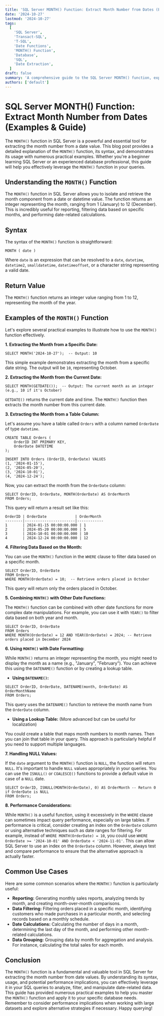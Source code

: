 ```yaml
---
title: 'SQL Server MONTH() Function: Extract Month Number from Dates (Examples & Guide)'
date: '2024-10-27'
lastmod: '2024-10-27'
tags:
  [
    'SQL Server',
    'Transact-SQL',
    'T-SQL',
    'Date Functions',
    'MONTH() Function',
    'Database',
    'SQL',
    'Date Extraction',
  ]
draft: false
summary: 'A comprehensive guide to the SQL Server MONTH() function, explaining its syntax, usage, and providing numerous practical examples for extracting the month number from date values.'
authors: ['default']
---
```


# SQL Server MONTH() Function: Extract Month Number from Dates (Examples & Guide)

The `MONTH()` function in SQL Server is a powerful and essential tool for extracting the month number from a date value. This blog post provides a detailed explanation of the `MONTH()` function, its syntax, and demonstrates its usage with numerous practical examples. Whether you're a beginner learning SQL Server or an experienced database professional, this guide will help you effectively leverage the `MONTH()` function in your queries.

## Understanding the `MONTH()` Function

The `MONTH()` function in SQL Server allows you to isolate and retrieve the month component from a date or datetime value. The function returns an integer representing the month, ranging from 1 (January) to 12 (December). This is incredibly useful for reporting, filtering data based on specific months, and performing date-related calculations.

## Syntax

The syntax of the `MONTH()` function is straightforward:

```plaintext
MONTH ( date )
```

Where `date` is an expression that can be resolved to a `date`, `datetime`, `datetime2`, `smalldatetime`, `datetimeoffset`, or a character string representing a valid date.

## Return Value

The `MONTH()` function returns an integer value ranging from 1 to 12, representing the month of the year.

## Examples of the `MONTH()` Function

Let's explore several practical examples to illustrate how to use the `MONTH()` function effectively.

**1. Extracting the Month from a Specific Date:**

```plaintext
SELECT MONTH('2024-10-27');  -- Output: 10
```

This simple example demonstrates extracting the month from a specific date string. The output will be `10`, representing October.

**2. Extracting the Month from the Current Date:**

```plaintext
SELECT MONTH(GETDATE());  -- Output: The current month as an integer (e.g., 10 if it's October)
```

`GETDATE()` returns the current date and time. The `MONTH()` function then extracts the month number from this current date.

**3. Extracting the Month from a Table Column:**

Let's assume you have a table called `Orders` with a column named `OrderDate` of type `datetime`.

```plaintext
CREATE TABLE Orders (
    OrderID INT PRIMARY KEY,
    OrderDate DATETIME
);

INSERT INTO Orders (OrderID, OrderDate) VALUES
(1, '2024-01-15'),
(2, '2024-05-20'),
(3, '2024-10-01'),
(4, '2024-12-24');
```

Now, you can extract the month from the `OrderDate` column:

```plaintext
SELECT OrderID, OrderDate, MONTH(OrderDate) AS OrderMonth
FROM Orders;
```

This query will return a result set like this:

```
OrderID | OrderDate             | OrderMonth
--------|-----------------------|------------
1       | 2024-01-15 00:00:00.000 | 1
2       | 2024-05-20 00:00:00.000 | 5
3       | 2024-10-01 00:00:00.000 | 10
4       | 2024-12-24 00:00:00.000 | 12
```

**4. Filtering Data Based on the Month:**

You can use the `MONTH()` function in the `WHERE` clause to filter data based on a specific month.

```plaintext
SELECT OrderID, OrderDate
FROM Orders
WHERE MONTH(OrderDate) = 10;  -- Retrieve orders placed in October
```

This query will return only the orders placed in October.

**5. Combining `MONTH()` with Other Date Functions:**

The `MONTH()` function can be combined with other date functions for more complex date manipulations. For example, you can use it with `YEAR()` to filter data based on both year and month.

```plaintext
SELECT OrderID, OrderDate
FROM Orders
WHERE MONTH(OrderDate) = 12 AND YEAR(OrderDate) = 2024; -- Retrieve orders placed in December 2024
```

**6. Using `MONTH()` with Date Formatting:**

While `MONTH()` returns an integer representing the month, you might need to display the month as a name (e.g., "January", "February"). You can achieve this using the `DATENAME()` function or by creating a lookup table.

- **Using `DATENAME()`:**

```plaintext
SELECT OrderID, OrderDate, DATENAME(month, OrderDate) AS OrderMonthName
FROM Orders;
```

This query uses the `DATENAME()` function to retrieve the month name from the `OrderDate` column.

- **Using a Lookup Table:** (More advanced but can be useful for localization)

You could create a table that maps month numbers to month names. Then you can join that table in your query. This approach is particularly helpful if you need to support multiple languages.

**7. Handling NULL Values:**

If the `date` argument to the `MONTH()` function is `NULL`, the function will return `NULL`. It's important to handle `NULL` values appropriately in your queries. You can use the `ISNULL()` or `COALESCE()` functions to provide a default value in case of a `NULL` date.

```plaintext
SELECT OrderID, ISNULL(MONTH(OrderDate), 0) AS OrderMonth -- Return 0 if OrderDate is NULL
FROM Orders;
```

**8. Performance Considerations:**

While `MONTH()` is a useful function, using it excessively in the `WHERE` clause can sometimes impact query performance, especially on large tables. If performance is critical, consider creating an index on the `OrderDate` column or using alternative techniques such as date ranges for filtering. For example, instead of `WHERE MONTH(OrderDate) = 10`, you could use `WHERE OrderDate >= '2024-10-01' AND OrderDate < '2024-11-01'`. This can allow SQL Server to use an index on the `OrderDate` column. However, always test and compare performance to ensure that the alternative approach is actually faster.

## Common Use Cases

Here are some common scenarios where the `MONTH()` function is particularly useful:

- **Reporting:** Generating monthly sales reports, analyzing trends by month, and creating month-over-month comparisons.
- **Data Filtering:** Filtering orders placed in a specific month, identifying customers who made purchases in a particular month, and selecting records based on a monthly schedule.
- **Date Calculations:** Calculating the number of days in a month, determining the last day of the month, and performing other month-related calculations.
- **Data Grouping:** Grouping data by month for aggregation and analysis. For instance, calculating the total sales for each month.

## Conclusion

The `MONTH()` function is a fundamental and valuable tool in SQL Server for extracting the month number from date values. By understanding its syntax, usage, and potential performance implications, you can effectively leverage it in your SQL queries to analyze, filter, and manipulate date-related data. This guide has provided numerous practical examples to help you master the `MONTH()` function and apply it to your specific database needs. Remember to consider performance implications when working with large datasets and explore alternative strategies if necessary. Happy querying!
